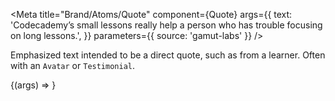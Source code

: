 
<Meta
  title="Brand/Atoms/Quote"
  component={Quote}
  args={{
    text:
      'Codecademy’s small lessons really help a person who has trouble focusing on long lessons.',
  }}
  parameters={{ source: 'gamut-labs' }}
/>

Emphasized text intended to be a direct quote, such as from a learner.
Often with an `Avatar` or `Testimonial`.

<Canvas withSource="open">
  <Story name="Quote">{(args) => <Quote {...args} />}</Story>
</Canvas>

<Props story="Quote" />
